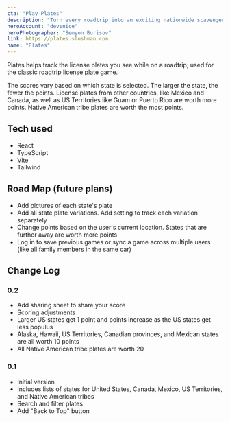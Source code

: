 ```yaml
---
cta: "Play Plates"
description: "Turn every roadtrip into an exciting nationwide scavenger hunt with Plates! Track which license plates you see as you travel, competing with friends and family to see who can complete the ultimate license plate collection first!"
heroAccount: "devsnice"
heroPhotographer: "Semyon Borisov"
link: https://plates.slushman.com
name: "Plates"
---
```


Plates helps track the license plates you see while on a roadtrip; used for the classic roadtrip license plate game.

The scores vary based on which state is selected. The larger the state, the fewer the points. License plates from other countries, like Mexico and Canada, as well as US Territories like Guam or Puerto Rico are worth more points. Native American tribe plates are worth the most points.

## Tech used
* React
* TypeScript
* Vite
* Tailwind

## Road Map (future plans)
* Add pictures of each state's plate
* Add all state plate variations. Add setting to track each variation separately
* Change points based on the user's current location. States that are further away are worth more points
* Log in to save previous games or sync a game across multiple users (like all family members in the same car)

## Change Log

### 0.2
* Add sharing sheet to share your score
* Scoring adjustments
* Larger US states get 1 point and points increase as the US states get less populus
* Alaska, Hawaii, US Territories, Canadian provinces, and Mexican states are all worth 10 points
* All Native American tribe plates are worth 20

### 0.1
* Initial version
* Includes lists of states for United States, Canada, Mexico, US Territories, and Native American tribes
* Search and filter plates
* Add "Back to Top" button